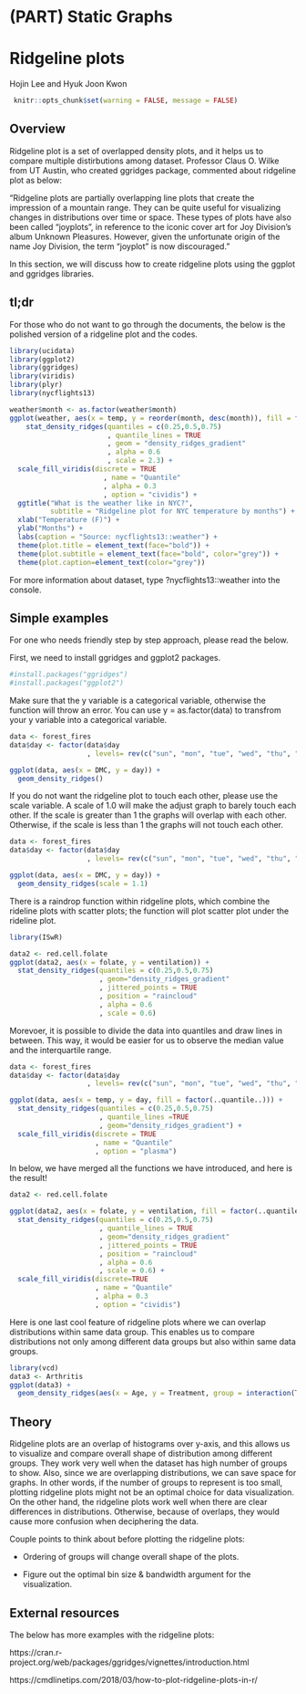 # (PART) Static Graphs {-}

# Ridgeline plots

Hojin Lee and Hyuk Joon Kwon

```r
 knitr::opts_chunk$set(warning = FALSE, message = FALSE)
```

## Overview

Ridgeline plot is a set of overlapped density plots, and it helps us to compare multiple distirbutions among dataset. Professor Claus O. Wilke from UT Austin, who created ggridges package, commented about ridgeline plot as below: 

"Ridgeline plots are partially overlapping line plots that create the impression of a mountain range. They can be quite useful for visualizing changes in distributions over time or space. These types of plots have also been called “joyplots”, in reference to the iconic cover art for Joy Division’s album Unknown Pleasures. However, given the unfortunate origin of the name Joy Division, the term “joyplot” is now discouraged."

In this section, we will discuss how to create ridgeline plots using the ggplot and ggridges libraries.

## tl;dr

For those who do not want to go through the documents, the below is the polished version of a ridgeline plot and the codes.

```r
library(ucidata)
library(ggplot2)
library(ggridges)
library(viridis)
library(plyr)
library(nycflights13)

weather$month <- as.factor(weather$month)
ggplot(weather, aes(x = temp, y = reorder(month, desc(month)), fill = factor(..quantile..))) + 
    stat_density_ridges(quantiles = c(0.25,0.5,0.75)
                        , quantile_lines = TRUE
                        , geom = "density_ridges_gradient"
                        , alpha = 0.6
                        , scale = 2.3) + 
  scale_fill_viridis(discrete = TRUE
                       , name = "Quantile"
                       , alpha = 0.3
                       , option = "cividis") + 
  ggtitle("What is the weather like in NYC?",
          subtitle = "Ridgeline plot for NYC temperature by months") +
  xlab("Temperature (F)") + 
  ylab("Months") +
  labs(caption = "Source: nycflights13::weather") +
  theme(plot.title = element_text(face="bold")) +
  theme(plot.subtitle = element_text(face="bold", color="grey")) +
  theme(plot.caption=element_text(color="grey"))

```
For more information about dataset, type ?nycflights13::weather into the console.

## Simple examples

For one who needs friendly step by step approach, please read the below.

First, we need to install ggridges and ggplot2 packages.
```r
#install.packages("ggridges")
#install.packages("ggplot2")
```

Make sure that the y variable is a categorical variable, otherwise the function will throw an error. You can use y = as.factor(data) to transfrom your y variable into a categorical variable. 

```r
data <- forest_fires
data$day <- factor(data$day
                   , levels= rev(c("sun", "mon", "tue", "wed", "thu", "fri", "sat")))

ggplot(data, aes(x = DMC, y = day)) + 
  geom_density_ridges()
```

If you do not want the ridgeline plot to touch each other, please use the scale variable. A scale of 1.0 will make the adjust graph to barely touch each other. If the scale is greater than 1 the graphs will overlap with each other. Otherwise, if the scale is less than 1 the graphs will not touch each other. 

```r
data <- forest_fires
data$day <- factor(data$day
                   , levels= rev(c("sun", "mon", "tue", "wed", "thu", "fri", "sat")))

ggplot(data, aes(x = DMC, y = day)) + 
  geom_density_ridges(scale = 1.1)
```

There is a raindrop function within ridgeline plots, which combine the rideline plots with scatter plots; the function will plot scatter plot under the rideline plot.

```r
library(ISwR)

data2 <- red.cell.folate
ggplot(data2, aes(x = folate, y = ventilation)) + 
  stat_density_ridges(quantiles = c(0.25,0.5,0.75)
                      , geom="density_ridges_gradient"
                      , jittered_points = TRUE
                      , position = "raincloud"
                      , alpha = 0.6
                      , scale = 0.6) 
```

Morevoer, it is possible to divide the data into quantiles and draw lines in between. This way, it would be easier for us to observe the median value and the interquartile range.

```r
data <- forest_fires
data$day <- factor(data$day
                   , levels= rev(c("sun", "mon", "tue", "wed", "thu", "fri", "sat")))

ggplot(data, aes(x = temp, y = day, fill = factor(..quantile..))) + 
  stat_density_ridges(quantiles = c(0.25,0.5,0.75)
                      , quantile_lines =TRUE
                      , geom="density_ridges_gradient") + 
  scale_fill_viridis(discrete = TRUE
                     , name = "Quantile"
                     , option = "plasma")

```

In below, we have merged all the functions we have introduced, and here is the result!

```r
data2 <- red.cell.folate

ggplot(data2, aes(x = folate, y = ventilation, fill = factor(..quantile..))) +
  stat_density_ridges(quantiles = c(0.25,0.5,0.75)
                      , quantile_lines = TRUE
                      , geom="density_ridges_gradient"
                      , jittered_points = TRUE
                      , position = "raincloud"
                      , alpha = 0.6
                      , scale = 0.6) + 
  scale_fill_viridis(discrete=TRUE
                     , name = "Quantile"
                     , alpha = 0.3
                     , option = "cividis")
```

Here is one last cool feature of ridgeline plots where we can overlap distributions within same data group. This enables us to compare distributions not only among different data groups but also within same data groups. 

```r
library(vcd)
data3 <- Arthritis
ggplot(data3) + 
  geom_density_ridges(aes(x = Age, y = Treatment, group = interaction(Treatment,Improved),fill = Improved), alpha = 0.7)
```

## Theory

Ridgeline plots are an overlap of histograms over y-axis, and this allows us to visualize and compare overall shape of distribution among different groups. They work very well when the dataset has high number of groups to show. Also, since we are overlapping distributions, we can save space for graphs. In other words, if the number of groups to represent is too small, plotting ridgeline plots might not be an optimal choice for data visualization. 
  On the other hand, the ridgeline plots work well when there are clear differences in distributions. Otherwise, because of overlaps, they would cause more confusion when deciphering the data.  

Couple points to think about before plotting the ridgeline plots:

  * Ordering of groups will change overall shape of the plots.

  * Figure out the optimal bin size & bandwidth argument for the visualization.


## External resources

The below has more examples with the ridgeline plots:

https://cran.r-project.org/web/packages/ggridges/vignettes/introduction.html

https://cmdlinetips.com/2018/03/how-to-plot-ridgeline-plots-in-r/
